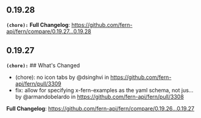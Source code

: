 ## 0.19.28
**`(chore):`** **Full Changelog**: https://github.com/fern-api/fern/compare/0.19.27...0.19.28

## 0.19.27
**`(chore):`** ## What's Changed
* (chore): no icon tabs by @dsinghvi in https://github.com/fern-api/fern/pull/3309
* fix: allow for specifying x-fern-examples as the yaml schema, not jus… by @armandobelardo in https://github.com/fern-api/fern/pull/3308


**Full Changelog**: https://github.com/fern-api/fern/compare/0.19.26...0.19.27

